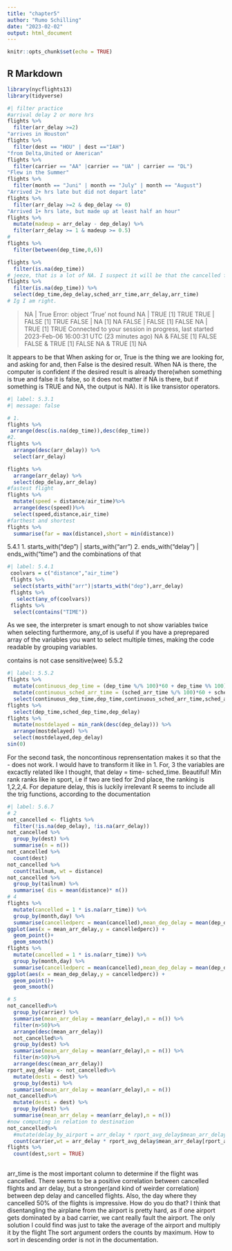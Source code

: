 ```yaml
---
title: "chapter5"
author: "Rumo Schilling"
date: "2023-02-02"
output: html_document
---
```


```r
knitr::opts_chunk$set(echo = TRUE)
```

## R Markdown

```r
library(nycflights13)
library(tidyverse)

```

```r
#| filter practice
#arrival delay 2 or more hrs
flights %>%
  filter(arr_delay >=2)
"arrives in Houston"
flights %>%
  filter(dest == "HOU" | dest =="IAH")
"from Delta,United or American"
flights %>%
  filter(carrier == "AA" |carrier == "UA" | carrier == "DL")
"Flew in the Summer"
flights %>%
  filter(month == "Juni" | month == "July" | month == "August")
"Arrived 2+ hrs late but did not depart late"
flights %>% 
  filter(arr_delay >=2 & dep_delay <= 0)
"Arrived 1+ hrs late, but made up at least half an hour"
flights %>%
  mutate(madeup = arr_delay - dep_delay) %>%
  filter(arr_delay >= 1 & madeup >= 0.5)
#
flights %>%
  filter(between(dep_time,0,6))

flights %>% 
  filter(is.na(dep_time))
# jeeze, that is a lot of NA. I suspect it will be that the cancelled flights
flights %>%
  filter(is.na(dep_time)) %>%
  select(dep_time,dep_delay,sched_arr_time,arr_delay,arr_time)
# Ig I am right.
```
> NA | True
Error: object 'True' not found
> NA | TRUE
[1] TRUE
> TRUE | FALSE
[1] TRUE
> FALSE | NA
[1] NA
> FALSE | FALSE
[1] FALSE
> NA | TRUE
[1] TRUE
Connected to your session in progress, last started 2023-Feb-06 16:00:31 UTC (23 minutes ago)
> NA & FALSE
[1] FALSE
> FALSE & TRUE
[1] FALSE
> NA & TRUE
[1] NA
 
 It appears to be that When asking for or, True is the thing we are looking for, and asking for and, then False is the desired result. When NA is there, the computer is confident if the desired result is already there(when something is true and false it is false, so it does not matter if NA is there, but if something is TRUE and NA, the output is NA). It is like transistor operators.
 
```r
#| label: 5.3.1
#| message: false

# 1.
flights %>% 
 arrange(desc(is.na(dep_time)),desc(dep_time))
#2.
flights %>% 
  arrange(desc(arr_delay)) %>%
  select(arr_delay)

flights %>% 
  arrange(arr_delay) %>%
  select(dep_delay,arr_delay)
#fastest flight
flights %>%
  mutate(speed = distance/air_time)%>%
  arrange(desc(speed))%>%
  select(speed,distance,air_time)
#farthest and shortest
flights %>% 
  summarise(far = max(distance),short = min(distance))
```
 5.4.1
 1. starts_with("dep") | starts_with("arr")
 2. ends_with("delay") | ends_with("time")
 and the combinations of that
 
```r
#| label: 5.4.1
 coolvars = c("distance","air_time")
 flights %>%
  select(starts_with("arr")|starts_with("dep"),arr_delay)
 flights %>%
   select(any_of(coolvars))
 flights %>%
  select(contains("TIME"))
```
As we see, the interpreter is smart enough to not show variables twice when selecting
furthermore, any_of is useful if you have a preprepared array of the variables you want to select multiple times, making the code readable by grouping variables.

contains is not case sensitive(wee)
5.5.2
```r
#| label: 5.5.2
flights %>%
  mutate(continuous_dep_time = (dep_time %/% 100)*60 + dep_time %% 100) %>%
  mutate(continuous_sched_arr_time = (sched_arr_time %/% 100)*60 + sched_arr_time %% 100) %>%
  select(continuous_dep_time,dep_time,continuous_sched_arr_time,sched_arr_time)
flights %>%
  select(dep_time,sched_dep_time,dep_delay)
flights %>%
  mutate(mostdelayed = min_rank(desc(dep_delay))) %>%
  arrange(mostdelayed) %>%
  select(mostdelayed,dep_delay)
sin(0)
```
For the second task, the noncontinous reprensentation makes it so that the - does not work. I
would have to transform it like in 1.
For, 3 the variables are excactly related like I thought, that delay = time- sched_time. Beautiful!
Min rank ranks like in sport, i.e if two are tied for 2nd place, the ranking is 1,2,2,4. For depature delay, this is luckily irrelevant
R seems to include all the trig functions, according to the documentation

```r
#| label: 5.6.7
# 2
not_cancelled <- flights %>% 
  filter(!is.na(dep_delay), !is.na(arr_delay))
not_cancelled %>%
  group_by(dest) %>%
  summarise(n = n())
not_cancelled %>%
  count(dest)
not_cancelled %>% 
  count(tailnum, wt = distance)
not_cancelled %>% 
  group_by(tailnum) %>%
  summarise( dis = mean(distance)* n())
# 4
flights %>%
  mutate(cancelled = 1 * is.na(arr_time)) %>%
  group_by(month,day) %>%
  summarise(cancelledperc = mean(cancelled),mean_dep_delay = mean(dep_delay,na.rm = TRUE),mean_arr_delay = mean(arr_delay,na.rm = TRUE))%>%
ggplot(aes(x = mean_arr_delay,y = cancelledperc)) + 
  geom_point()+
  geom_smooth()
flights %>%
  mutate(cancelled = 1 * is.na(arr_time)) %>%
  group_by(month,day) %>%
  summarise(cancelledperc = mean(cancelled),mean_dep_delay = mean(dep_delay,na.rm = TRUE),mean_dep_delay = mean(dep_delay,na.rm = TRUE))%>%
ggplot(aes(x = mean_dep_delay,y = cancelledperc)) + 
  geom_point()+
  geom_smooth()

# 5
not_cancelled%>%
  group_by(carrier) %>%
  summarise(mean_arr_delay = mean(arr_delay),n = n()) %>%
  filter(n>50)%>%
  arrange(desc(mean_arr_delay))
  not_cancelled%>%
  group_by(dest) %>%
  summarise(mean_arr_delay = mean(arr_delay),n = n()) %>%
  filter(n>50)%>%
  arrange(desc(mean_arr_delay))
rport_avg_delay <- not_cancelled%>%
  mutate(desti = dest) %>%
  group_by(desti) %>%
  summarise(mean_arr_delay = mean(arr_delay),n = n())
not_cancelled%>%
  mutate(desti = dest) %>%
  group_by(dest) %>%
  summarise(mean_arr_delay = mean(arr_delay),n = n())
#now computing in relation to destination
not_cancelled%>%
  #mutate(delay_by_airport = arr_delay * rport_avg_delay$mean_arr_delay[rport_avg_delay$dest ==dest]) %>%
  count(carrier,wt = arr_delay * rport_avg_delay$mean_arr_delay[rport_avg_delay$dest ==dest])
flights %>%
  count(dest,sort = TRUE)
    
```
arr_time is the most important column to determine if the flight was cancelled. There seems to be a positive correlation between cancelled flights and arr delay, but a stronger(and kind of weirder correlation) between dep delay and cancelled flights. Also, the day where they cancelled 50% of the flights is impressive. How do you do that? 
I think that disentangling the airplane from the airport is pretty hard, as if one airport gets dominated by a bad carrier, we cant really fault the airport. The only solution I could find was just to take the average of the airport and multiply it by the flight  The sort argument orders the counts by maximum. How to sort in descending order is not in the documentation.